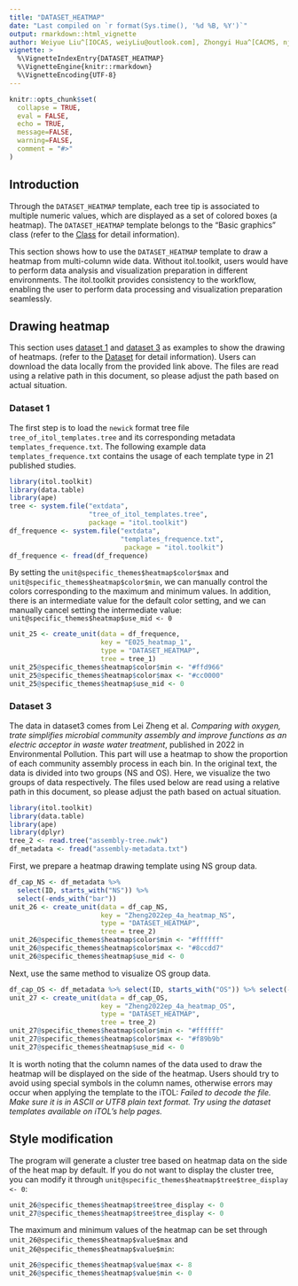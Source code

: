 ---
title: "DATASET_HEATMAP"
date: "Last compiled on `r format(Sys.time(), '%d %B, %Y')`"
output: rmarkdown::html_vignette
author: Weiyue Liu^[IOCAS, weiyLiu@outlook.com], Zhongyi Hua^[CACMS, njbxhzy@hotmail.com], Tong Zhou^[IOCAS, tongzhou2017@gmail.com]
vignette: >
  %\VignetteIndexEntry{DATASET_HEATMAP}
  %\VignetteEngine{knitr::rmarkdown}
  %\VignetteEncoding{UTF-8}
---

```{r, include = FALSE}
knitr::opts_chunk$set(
  collapse = TRUE,
  eval = FALSE,
  echo = TRUE,
  message=FALSE,
  warning=FALSE,
  comment = "#>"
)
```

## Introduction
Through the `DATASET_HEATMAP` template, each tree tip is associated to multiple numeric values, which are displayed as a set of colored boxes (a heatmap). The `DATASET_HEATMAP` template belongs to the "Basic graphics" class (refer to the [Class]() for detail information).

This section shows how to use the `DATASET_HEATMAP` template to draw a heatmap from multi-column wide data. Without itol.toolkit, users would have to perform data analysis and visualization preparation in different environments. The itol.toolkit provides consistency to the workflow, enabling the user to perform data processing and visualization preparation seamlessly.

## Drawing heatmap
This section uses [dataset 1](https://github.com/TongZhou2017/itol.toolkit/tree/master/inst/extdata/dataset1) and [dataset 3](https://github.com/TongZhou2017/itol.toolkit/tree/master/inst/extdata/dataset3) as examples to show the drawing of heatmaps. (refer to the  [Dataset](https://tongzhou2017.github.io/itol.toolkit/articles/Datasets.html) for detail information). Users can download the data locally from the provided link above. The files are read using a relative path in this document, so please adjust the path based on actual situation.

### Dataset 1
The first step is to load the `newick` format tree file `tree_of_itol_templates.tree` and its corresponding metadata `templates_frequence.txt`. The following example data `templates_frequence.txt` contains the usage of each template type in 21 published studies.
```{r load data1, message=FALSE, warning=FALSE}
library(itol.toolkit)
library(data.table)
library(ape)
tree <- system.file("extdata",
                    "tree_of_itol_templates.tree",
                    package = "itol.toolkit")
df_frequence <- system.file("extdata",
                            "templates_frequence.txt",
                             package = "itol.toolkit")
df_frequence <- fread(df_frequence)
```
By setting the `unit@specific_themes$heatmap$color$max` and `unit@specific_themes$heatmap$color$min`, we can manually control the colors corresponding to the maximum and minimum values. In addition, there is an intermediate value for the default color setting, and we can manually cancel setting the intermediate value: `unit@specific_themes$heatmap$use_mid <- 0`
```{r heatmap of dataset 1, message=FALSE, warning=FALSE}
unit_25 <- create_unit(data = df_frequence,
                       key = "E025_heatmap_1",
                       type = "DATASET_HEATMAP",
                       tree = tree_1)
unit_25@specific_themes$heatmap$color$min <- "#ffd966"
unit_25@specific_themes$heatmap$color$max <- "#cc0000"
unit_25@specific_themes$heatmap$use_mid <- 0
```

### Dataset 3
The data in dataset3 comes from Lei Zheng et al. *Comparing with oxygen, trate simplifies microbial community assembly and improve functions as an electric acceptor in waste water treatment*, published in 2022 in Environmental Pollution.
This part will use a heatmap to show the proportion of each community assembly process in each bin. In the original text, the data is divided into two groups (NS and OS). Here, we visualize the two groups of data respectively. The files used below are read using a relative path in this document, so please adjust the path based on actual situation.

```{r load dataset3, message=FALSE, warning=FALSE}
library(itol.toolkit)
library(data.table)
library(ape)
library(dplyr)
tree_2 <- read.tree("assembly-tree.nwk")
df_metadata <- fread("assembly-metadata.txt")
```
First, we prepare a heatmap drawing template using NS group data.
```{r heatmap of NS}
df_cap_NS <- df_metadata %>%
  select(ID, starts_with("NS")) %>% 
  select(-ends_with("bar"))
unit_26 <- create_unit(data = df_cap_NS, 
                       key = "Zheng2022ep_4a_heatmap_NS",
                       type = "DATASET_HEATMAP", 
                       tree = tree_2)
unit_26@specific_themes$heatmap$color$min <- "#ffffff"
unit_26@specific_themes$heatmap$color$max <- "#8ccdd7"
unit_26@specific_themes$heatmap$use_mid <- 0
```
Next, use the same method to visualize OS group data.
```{r heatmap of OS}
df_cap_OS <- df_metadata %>% select(ID, starts_with("OS")) %>% select(-ends_with("bar"))
unit_27 <- create_unit(data = df_cap_OS, 
                       key = "Zheng2022ep_4a_heatmap_OS",
                       type = "DATASET_HEATMAP", 
                       tree = tree_2)
unit_27@specific_themes$heatmap$color$min <- "#ffffff"
unit_27@specific_themes$heatmap$color$max <- "#f89b9b"
unit_27@specific_themes$heatmap$use_mid <- 0
```
It is worth noting that the column names of the data used to draw the heatmap will be displayed on the side of the heatmap. Users should try to avoid using special symbols in the column names, otherwise errors may occur when applying the template to the iTOL: 
*Failed to decode the file. Make sure it is in ASCII or UTF8 plain text format. Try using the dataset templates available on iTOL's help pages.*

## Style modification
The program will generate a cluster tree based on heatmap data on the side of the heat map by default. If you do not want to display the cluster tree, you can modify it through `unit@specific_themes$heatmap$tree$tree_display <- 0`:
```{r tree display, message=FALSE, warning=FALSE}
unit_26@specific_themes$heatmap$tree$tree_display <- 0
unit_27@specific_themes$heatmap$tree$tree_display <- 0
```
The maximum and minimum values of the heatmap can be set through `unit_26@specific_themes$heatmap$value$max` and `unit_26@specific_themes$heatmap$value$min`:
```{r value_max value_min}
unit_26@specific_themes$heatmap$value$max <- 8
unit_26@specific_themes$heatmap$value$min <- 0
```
